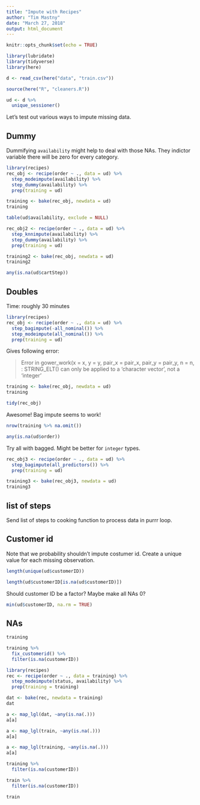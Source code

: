 ```yaml
---
title: "Impute with Recipes"
author: "Tim Mastny"
date: "March 27, 2018"
output: html_document
---
```


```r
knitr::opts_chunk$set(echo = TRUE)
```


```r
library(lubridate)
library(tidyverse)
library(here)

d <- read_csv(here("data", "train.csv"))

source(here("R", "cleaners.R"))
```


```r
ud <- d %>%
  unique_sessioner()
```


Let's test out various ways to impute missing data.



## Dummy

Dummifying `availability` might help to deal with those NAs. They indictor variable there will be zero for every category. 

```r
library(recipes)
rec_obj <- recipe(order ~ ., data = ud) %>%
  step_modeimpute(availability) %>%
  step_dummy(availability) %>%
  prep(training = ud)
```

```r
training <- bake(rec_obj, newdata = ud)
training
```

```r
table(ud$availability, exclude = NULL)
```

```r
rec_obj2 <- recipe(order ~ ., data = ud) %>%
  step_knnimpute(availability) %>%
  step_dummy(availability) %>%
  prep(training = ud)
```

```r
training2 <- bake(rec_obj, newdata = ud)
training2
```

```r
any(is.na(ud$cartStep))
```

## Doubles

Time: roughly 30 minutes

```r
library(recipes)
rec_obj <- recipe(order ~ ., data = ud) %>%
  step_bagimpute(-all_nominal()) %>%
  step_modeimpute(all_nominal()) %>%
  prep(training = ud)
```

Gives following error:

> Error in gower_work(x = x, y = y, pair_x = pair_x, pair_y = pair_y, n = n, : STRING_ELT() can only be applied to a 'character vector', not a 'integer'

```r
training <- bake(rec_obj, newdata = ud)
training
```

```r
tidy(rec_obj)
```

Awesome! Bag impute seems to work!

```r
nrow(training %>% na.omit())
```

```r
any(is.na(ud$order))
```

Try all with bagged. Might be better for `integer` types.

```r
rec_obj3 <- recipe(order ~ ., data = ud) %>%
  step_bagimpute(all_predictors()) %>%
  prep(training = ud)
```

```r
training3 <- bake(rec_obj3, newdata = ud)
training3
```

## list of steps

Send list of steps to cooking function to process data in purrr loop.

## Customer id

Note that we probability shouldn't impute costumer id. Create a unique value for each missing observation.

```r
length(unique(ud$customerID))
```

```r
length(ud$customerID[is.na(ud$customerID)])
```

Should customer ID be a factor? Maybe make all NAs 0?

```r
min(ud$customerID, na.rm = TRUE)
```

## NAs


```r
training
```

```r
training %>%
  fix_customerid() %>%
  filter(is.na(customerID))
```


```r
library(recipes)
rec <- recipe(order ~ ., data = training) %>%
  step_modeimpute(status, availability) %>%
  prep(training = training)

dat <- bake(rec, newdata = training)
dat
```

```r
a <- map_lgl(dat, ~any(is.na(.)))
a[a]
```

```r
a <- map_lgl(train, ~any(is.na(.)))
a[a]
```
```r
a <- map_lgl(training, ~any(is.na(.)))
a[a]
```
```r
training %>%
  filter(is.na(customerID))
```

```r
train %>%
  filter(is.na(customerID)) 
```

```r
train
```



